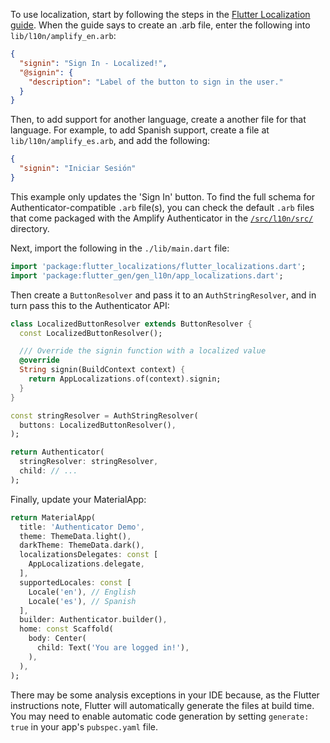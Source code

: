 To use localization, start by following the steps in the [Flutter Localization guide](https://flutter.dev/docs/development/accessibility-and-localization/internationalization). When the guide says to create an .arb file, enter the following into `lib/l10n/amplify_en.arb`:

```json
{
  "signin": "Sign In - Localized!",
  "@signin": {
    "description": "Label of the button to sign in the user."
  }
}
```

Then, to add support for another language, create a another file for that language. For example, to add Spanish support, create a file at `lib/l10n/amplify_es.arb`, and add the following:

```json
{
  "signin": "Iniciar Sesión"
}
```

This example only updates the 'Sign In' button. To find the full schema for Authenticator-compatible `.arb` file(s), you can check the default `.arb` files that come packaged with the Amplify Authenticator in the [`/src/l10n/src/`](https://github.com/aws-amplify/amplify-flutter/packages/amplify_authenticator/lib/src/l10n/src) directory.

Next, import the following in the `./lib/main.dart` file:

```dart
import 'package:flutter_localizations/flutter_localizations.dart';
import 'package:flutter_gen/gen_l10n/app_localizations.dart';
```

Then create a `ButtonResolver` and pass it to an `AuthStringResolver`, and in turn pass this to the Authenticator API:

```dart
class LocalizedButtonResolver extends ButtonResolver {
  const LocalizedButtonResolver();

  /// Override the signin function with a localized value
  @override
  String signin(BuildContext context) {
    return AppLocalizations.of(context).signin;
  }
}

const stringResolver = AuthStringResolver(
  buttons: LocalizedButtonResolver(),
);

return Authenticator(
  stringResolver: stringResolver,
  child: // ...
);
```

Finally, update your MaterialApp:

```dart
return MaterialApp(
  title: 'Authenticator Demo',
  theme: ThemeData.light(),
  darkTheme: ThemeData.dark(),
  localizationsDelegates: const [
    AppLocalizations.delegate,
  ],
  supportedLocales: const [
    Locale('en'), // English
    Locale('es'), // Spanish
  ],
  builder: Authenticator.builder(),
  home: const Scaffold(
    body: Center(
      child: Text('You are logged in!'),
    ),
  ),
);
```

There may be some analysis exceptions in your IDE because, as the Flutter instructions note, Flutter will automatically generate the files at build time. You may need to enable automatic code generation by setting `generate: true` in your app's `pubspec.yaml` file.

